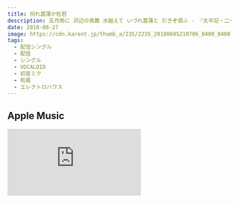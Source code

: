 ```yaml
---
title: 何れ菖蒲か杜若
description: 五月雨に 沢辺の真薦 水越えて いづれ菖蒲と 引きぞ煩ふ - 『太平記・二一』
date: 2018-06-27
image: https://cdn.karent.jp/thumb_a/235/2235_20180605210706_0400_0400.jpg
tags:
  - 配信シングル
  - 配信
  - シングル
  - VOCALOID
  - 初音ミク
  - 和風
  - エレクトロハウス
---
```


## Apple Music

<iframe
  allow="autoplay *; encrypted-media *; fullscreen *; clipboard-write"
  frameBorder={0}
  height={450}
  style={{
    width: "100%",
    maxWidth: 660,
    overflow: "hidden",
    background: "transparent",
  }}
  sandbox="allow-forms allow-popups allow-same-origin allow-scripts allow-storage-access-by-user-activation allow-top-navigation-by-user-activation"
  src="https://embed.music.apple.com/jp/album/izure-ayameka-kakitsubata-single/1398213430"
/>

